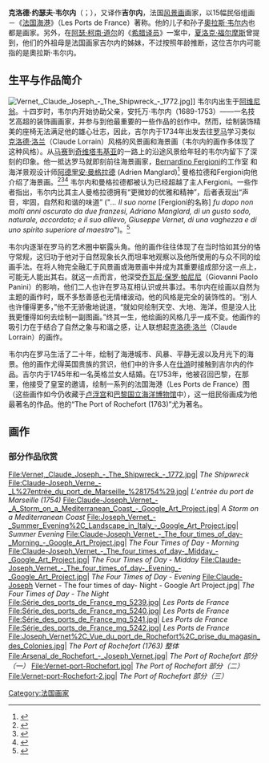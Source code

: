 {{Link style|time=2015-12-13T12:32:39+00:00}}
'''克洛德·约瑟夫·韦尔内'''（{{lang-fr|Claude Joseph Vernet}}；{{bd|1714年|8月14|1789年|12月3日}}），又译作'''吉尔内'''，法国[[风景画|风景画]]画家，以15幅民俗组画－《[[法国海港|法国海港]]》（Les Ports de France）著称。他的儿子{{le|夏尔·韦尔内|Carle Vernet}}和孙子[[奧拉斯·韦尔内|奧拉斯·韦尔内]]也都是画家。另外，在[[阿瑟·柯南·道尔|阿瑟·柯南·道尔]]的《[[希臘語譯員|希腊译员]]》一案中，[[夏洛克·福尔摩斯|夏洛克·福尔摩斯]]曾提到，他们的外祖母是法国画家吉尔内的姊妹，不过按照年龄推断，这位吉尔内可能指的是奧拉斯·韦尔内。

==生平与作品简介==
[[File:Vernet,_Claude_Joseph_-_The_Shipwreck_-_1772.jpg|thumb]]]]
韦尔内出生于[[亞維農|阿维尼翁]]。十四岁时，韦尔内开始协助父亲，安托万·韦尔内（1689-1753）——一名技艺高超的装饰画画家，并参与到他最重要的一些作品的创作中。然而，绘制装饰精美的座椅无法满足他的雄心壮志，因此，吉尔内于1734年出发去往[[罗马|罗马]]学习类似[[克洛德·洛兰|克洛德·洛兰]]（Claude Lorrain）风格的风景画和海景画（韦尔内的画作多体现了这种风格）。从[[马赛|马赛]]到[[奇维塔韦基亚|奇维塔韦基亚]]的一路上的沿途风景给年轻的韦尔内留下了深刻的印象。他一抵达罗马就即刻前往海景画家，[[:en:Bernardino_Fergioni|Bernardino Fergioni]]的工作室 和海洋景观设计师[[阿德里安·曼格拉德|阿德里安·曼格拉德]] (Adrien Manglard)<ref name="Accademia di San Luca">{{cite web |url= https://www.accademiasanluca.eu/it/collezioni_online/pittura/archive/cat_id/1791/id/1668/marina-di-anzio |title= Marina di Anzio |author=  |publisher= [[Accademia_di_San_Luca|Accademia di San Luca]] |accessdate= 9 October 2020 |archive-date= 2020-10-20 |archive-url= https://web.archive.org/web/20201020133224/https://www.accademiasanluca.eu/it/collezioni_online/pittura/archive/cat_id/1791/id/1668/marina-di-anzio |dead-url= no }}</ref> 曼格拉德和Fergioni向他介绍了海景画。<ref name="Trecciani 1">{{cite web |url=https://www.treccani.it/enciclopedia/vernet_%28Enciclopedia-Italiana%29/ |title=Vernet |author= |publisher=[[Treccani|Treccani]] |accessdate=9 October 2020 |archive-date=2020-10-20 |archive-url=https://web.archive.org/web/20201020092149/https://www.treccani.it/enciclopedia/vernet_(Enciclopedia-Italiana)/ |dead-url=no }}</ref><ref name="London Council">{{cite book|authors=Greater London Council, Joseph Vernet, Philip Conisbee|title=Claude-Joseph Vernet, 1714-1789|url=https://books.google.com/books?id=LzzsAAAAMAAJ&q=claude-joseph+vernet+adrien+manglard|date=1976|publisher=The Council; [[University_of_Michigan|University of Michigan]]|location=|pages=1728;1739;1747|access-date=2020-10-16|archive-date=2020-10-20|archive-url=https://web.archive.org/web/20201020092213/https://books.google.com/books?id=LzzsAAAAMAAJ&q=claude-joseph+vernet+adrien+manglard|dead-url=no}}</ref><ref name="Maddalo 1">{{cite book|author=Silvia Maddalo|title=Adrien Manglard (1695-1760)|url=https://books.google.com/books?id=OwxNAAAAYAAJ&q=vernet|date=1982|publisher=Multigrafica; [[University_of_Virginia|University of Virginia]]|location=|pages=20–28|access-date=2020-10-16|archive-date=2020-10-20|archive-url=https://web.archive.org/web/20201020130030/https://books.google.com/books?id=OwxNAAAAYAAJ&q=vernet|dead-url=no}}</ref> 
韦尔内和曼格拉德都被认为已经超越了主人Fergioni。一些作者指出，韦尔内比其主人曼格拉德拥有“更微妙的优雅和精神”，后者表现出“声音，牢固，自然和和谐的味道” ("''... Il suo nome'' [Fergioni的名称] ''fu dopo non molti anni oscurato da due franzesi, Adriano Manglard, di un gusto sodo, naturale, accordato; e il suo allievo, Giuseppe Vernet, di una vaghezza e di uno spirito superiore al maestro''")。<ref name="Maddalo 2">{{cite book|author=Silvia Maddalo|title=Adrien Manglard (1695-1760)|url=https://books.google.com/books?id=OwxNAAAAYAAJ&q=vernet|date=1982|publisher=Multigrafica; [[University_of_Virginia|University of Virginia]]|location=|pages=23|access-date=2020-10-16|archive-date=2020-10-20|archive-url=https://web.archive.org/web/20201020130030/https://books.google.com/books?id=OwxNAAAAYAAJ&q=vernet|dead-url=no}}</ref>

韦尔内逐渐在罗马的艺术圈中崭露头角。他的画作往往体现了在当时恰如其分的恪守常规，这归功于他对于自然现象长久而坦率地观察以及他所使用的与众不同的绘画手法。在将人物完全融汇于风景画或海景画中并成为其重要组成部分这一点上，可能无人能出其右。就这一点而言，他深受[[:en:Giovanni_Paolo_Panini|乔瓦尼·保罗·帕尼尼]]（Giovanni Paolo Panini）的影响，他们二人也许在罗马互相认识或共事过。韦尔内在绘画以自然为主题的画作时，既不多愁善感也无情绪波动。他的风格是完全的装饰性的。“别人也许懂得更多，”他不无骄傲地说道，“就如何绘制天空、大地、海洋，但是没人比我更懂得如何去绘制一副图画。”终其一生，他绘画的风格几乎一成不变。他画作的吸引力在于结合了自然之象与和谐之感，让人联想起[[克洛德·洛兰|克洛德·洛兰]]（Claude Lorrain）的画作。

韦尔内在罗马生活了二十年，绘制了海港城市、风暴、平静无波以及月光下的海景。他的画作尤得英国贵族的赏识，他们中的许多人在[[壯遊|仕游]]时接触到吉尔内的作品。吉尔内于1745年和一名英格兰女人结婚。在1753年，他被召回巴黎，在那里，他接受了皇室的邀请，绘制一系列的法国海港（Les Ports de France）图（这些画作如今仍收藏于[[卢浮宫|卢浮宫]]和[[巴黎國立海洋博物館|巴黎国立海洋博物馆]]中），这一组民俗画成为他最著名的作品。他的“The Port of Rochefort (1763)”尤为著名。

==画作==
{{Commons category|Joseph Vernet}}

===部分作品欣赏===
<gallery widths="180px" heights="120px" perrow="4">
File:Vernet,_Claude_Joseph_-_The_Shipwreck_-_1772.jpg| ''The Shipwreck''
File:Claude-Joseph_Verne_-_L%27entrée_du_port_de_Marseille_%281754%29.jpg| ''L'entrée du port de Marseille (1754)''
File:Claude-Joseph_Vernet_-_A_Storm_on_a_Mediterranean_Coast_-_Google_Art_Project.jpg| ''A Storm on a Mediterranean Coast''
File:Joseph_Vernet_-_Summer_Evening%2C_Landscape_in_Italy_-_Google_Art_Project.jpg| ''Summer Evening''
File:Claude-Joseph_Vernet_-_The_four_times_of_day-_Morning_-_Google_Art_Project.jpg| ''The Four Times of Day - Morning''
File:Claude-Joseph_Vernet_-_The_four_times_of_day-_Midday_-_Google_Art_Project.jpg| ''The Four Times of Day - Midday''
File:Claude-Joseph_Vernet_-_The_four_times_of_day-_Evening_-_Google_Art_Project.jpg| ''The Four Times of Day - Evening''
File:Claude-Joseph Vernet - The four times of day- Night - Google Art Project.jpg| ''The Four Times of Day - The Night''
File:Série_des_ports_de_France_mg_5239.jpg| ''Les Ports de France''
File:Série_des_ports_de_France_mg_5240.jpg| ''Les Ports de France''
File:Série_des_ports_de_France_mg_5241.jpg| ''Les Ports de France''
File:Série_des_ports_de_France_mg_5242.jpg| ''Les Ports de France''
File:Joseph_Vernet%2C_Vue_du_port_de_Rochefort%2C_prise_du_magasin_des_Colonies.jpg| ''The Port of Rochefort (1763) 整体''
File:Arsenal_de_Rochefort_-_Joseph_Vernet.jpg| ''The Port of Rochefort 部分（一）''
File:Vernet-port-Rochefort.jpg| ''The Port of Rochefort 部分（二）''
File:Vernet-port-Rochefort-2.jpg| ''The Port of Rochefort 部分（三）''
<!-- Image:Claude-Joseph Vernet - Landscape with Waterfall and Figures - Walters 372411.jpg|''Landscape with Waterfall and Figures'' (1768).  [[The_Walters_Art_Museum|The Walters Art Museum]]. -->

<!-- Image:J. Vernet (engraving by P. Ozann).jpg|''Fishermen caught by the wind'' (1770-80s). Private collection, Russia -->
</gallery>

{{Authority control}}
[[Category:法国画家|Category:法国画家]]